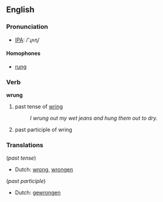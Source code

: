 ==English==

===Pronunciation===
*[[w:IPA|IPA]]: /'ɻʌɳ/

====Homophones====
*[[rung]]

===Verb===
'''wrung'''

# past tense of [[wring]]
#:''I wrung out my wet jeans and hung them out to dry.'' 
# past participle of wring

===Translations===
(''past tense'')
*Dutch: [[wrong]], [[wrongen]]

(''past participle'')
*Dutch: [[gewrongen]]